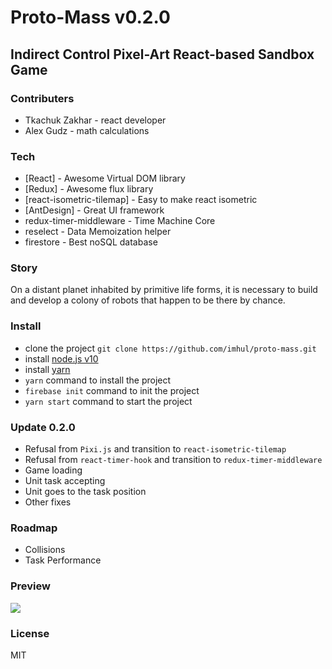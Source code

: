 # Proto-Mass v0.2.0
## Indirect Control Pixel-Art React-based Sandbox Game

### Contributers

* Tkachuk Zakhar - react developer
* Alex Gudz - math calculations

### Tech

* [React] - Awesome Virtual DOM library
* [Redux] - Awesome flux library
* [react-isometric-tilemap] - Easy to make react isometric
* [AntDesign] - Great UI framework
* redux-timer-middleware - Time Machine Core
* reselect - Data Memoization helper
* firestore - Best noSQL database

### Story

On a distant planet inhabited by primitive life forms, it is necessary to build and develop a colony of robots that happen to be there by chance.

### Install

* clone the project `git clone https://github.com/imhul/proto-mass.git`
* install [node.js v10](https://nodejs.org/dist/latest-v10.x/)
* install [yarn](https://yarnpkg.com/getting-started/install)
* `yarn` command to install the project
* `firebase init` command to init the project
* `yarn start` command to start the project

### Update 0.2.0

* Refusal from `Pixi.js` and transition to `react-isometric-tilemap`
* Refusal from `react-timer-hook` and transition to `redux-timer-middleware`
* Game loading
* Unit task accepting
* Unit goes to the task position
* Other fixes

### Roadmap

* Collisions
* Task Performance

### Preview

![](http://weblogic.com.ua/img/proto-mass-preview.png)

### License

MIT

